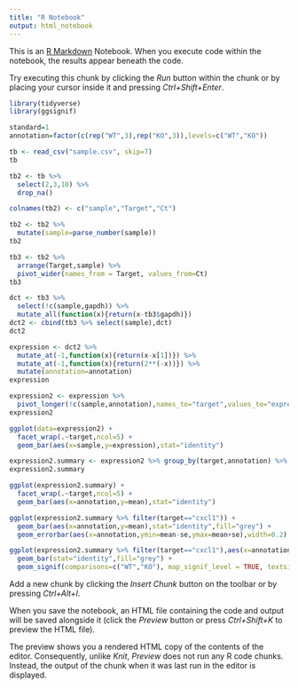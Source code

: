 ---
title: "R Notebook"
output: html_notebook
---

This is an [R Markdown](http://rmarkdown.rstudio.com) Notebook. When you execute code within the notebook, the results appear beneath the code. 

Try executing this chunk by clicking the *Run* button within the chunk or by placing your cursor inside it and pressing *Ctrl+Shift+Enter*. 

```{r}
library(tidyverse)
library(ggsignif)
```
```{r}
standard=1
annotation=factor(c(rep("WT",3),rep("KO",3)),levels=c("WT","KO"))
```

```{r}
tb <- read_csv("sample.csv", skip=7)
tb
```

```{r}
tb2 <- tb %>%
  select(2,3,10) %>% 
  drop_na()

colnames(tb2) <- c("sample","Target","Ct")

tb2 <- tb2 %>% 
  mutate(sample=parse_number(sample))
tb2
```

```{r}
tb3 <- tb2 %>% 
  arrange(Target,sample) %>% 
  pivot_wider(names_from = Target, values_from=Ct)
tb3
```


```{r}
dct <- tb3 %>% 
  select(!c(sample,gapdh)) %>% 
  mutate_all(function(x){return(x-tb3$gapdh)})
dct2 <- cbind(tb3 %>% select(sample),dct)
dct2
```


```{r}
expression <- dct2 %>% 
  mutate_at(-1,function(x){return(x-x[1])}) %>% 
  mutate_at(-1,function(x){return(2**(-x))}) %>% 
  mutate(annotation=annotation)
expression
```

```{r}
expression2 <- expression %>% 
  pivot_longer(!c(sample,annotation),names_to="target",values_to="expression")
expression2

ggplot(data=expression2) +
  facet_wrap(.~target,ncol=5) +
  geom_bar(aes(x=sample,y=expression),stat="identity")
```
```{r}
expression2.summary <- expression2 %>% group_by(target,annotation) %>% summarize(mean=mean(expression),sd=sd(expression),se=sd(expression)/sqrt(length(expression)))
expression2.summary
```
```{r}
ggplot(expression2.summary) +
  facet_wrap(.~target,ncol=5) +
  geom_bar(aes(x=annotation,y=mean),stat="identity")
```
```{r}
ggplot(expression2.summary %>% filter(target=="cxcl1")) +
  geom_bar(aes(x=annotation,y=mean),stat="identity",fill="grey") +
  geom_errorbar(aes(x=annotation,ymin=mean-se,ymax=mean+se),width=0.2)
```
```{r}
ggplot(expression2.summary %>% filter(target=="cxcl1"),aes(x=annotation,y=mean)) +
  geom_bar(stat="identity",fill="grey") +
  geom_signif(comparisons=c("WT","KO"), map_signif_level = TRUE, textsize=6)
```


Add a new chunk by clicking the *Insert Chunk* button on the toolbar or by pressing *Ctrl+Alt+I*.

When you save the notebook, an HTML file containing the code and output will be saved alongside it (click the *Preview* button or press *Ctrl+Shift+K* to preview the HTML file).

The preview shows you a rendered HTML copy of the contents of the editor. Consequently, unlike *Knit*, *Preview* does not run any R code chunks. Instead, the output of the chunk when it was last run in the editor is displayed.
